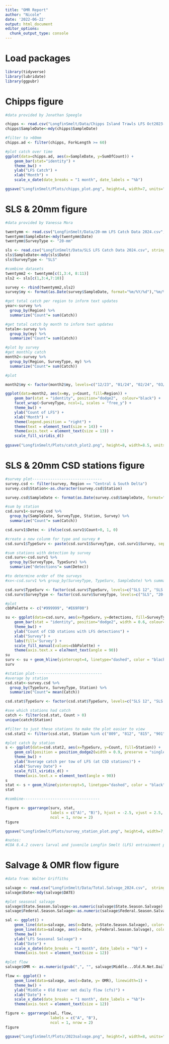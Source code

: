 ```yaml
---
title: "OMR Report"
author: "Nicole"
date: '2022-06-22'
output: html_document
editor_options: 
  chunk_output_type: console
---
```

# Load packages
```r
library(tidyverse)
library(lubridate)
library(ggpubr)
```
# Chipps figure
```r
#data provided by Jonathan Speegle

chipps <- read.csv("LongfinSmelt/Data/Chipps Island Trawls LFS Oct2023-Jun2024.csv", stringsAsFactors = F)
chipps$SampleDate<-mdy(chipps$SampleDate)

#filter to >60mm
chipps.ad <- filter(chipps, ForkLength >= 60)

#plot catch over time
ggplot(data=chipps.ad, aes(x=SampleDate, y=SumOfCount)) +
    geom_bar(stat="identity") +
    theme_bw() +
    ylab("LFS Catch") +
    xlab("Month") +
    scale_x_date(date_breaks = "1 month", date_labels = "%b")

ggsave("LongfinSmelt/Plots/chipps_plot.png", height=4, width=7, units="in")
```
# SLS & 20mm figure
```r
#data provided by Vanessa Mora

twentymm <- read.csv("LongfinSmelt/Data/20-mm LFS Catch Data 2024.csv", stringsAsFactors = F)
twentymm$SampleDate<-mdy(twentymm$Date)
twentymm$SurveyType <- "20-mm"

sls <- read.csv("LongfinSmelt/Data/SLS LFS Catch Data 2024.csv", stringsAsFactors = F)
sls$SampleDate<-mdy(sls$Date)
sls$SurveyType <- "SLS"

#combine datasets
twentymm2 <- twentymm[c(1,3:4, 8:11)]
sls2 <- sls[c(1,3:4,7:10)]

survey <- rbind(twentymm2,sls2)
survey$my <- format(as.Date(survey$SampleDate, format="%m/%Y/%d"),"%m/%y")

#get total catch per region to inform text updates
year<-survey %>% 
  group_by(Region) %>% 
  summarize("Count"= sum(Catch))

#get total catch by month to inform text updates
totalm<-survey %>% 
  group_by(my) %>% 
  summarize("Count"= sum(Catch))

#plot by survey
#get monthly catch
month2<-survey %>% 
  group_by(Region, SurveyType, my) %>% 
  summarize("Count"= sum(Catch))

#plot

month2$my <- factor(month2$my, levels=c("12/23", "01/24", "02/24", "03/24", "04/24", "05/24", "06/24"))

ggplot(data=month2, aes(x=my, y=Count, fill=Region)) +
    geom_bar(stat = "identity", position="dodge2",  colour="black") +
    facet_wrap(~SurveyType, ncol=1, scales = "free_y") +
    theme_bw() +
    ylab("Count of LFS") +
    xlab("Month") +
    theme(legend.position = "right") +
    theme(text = element_text(size = 14)) +
    theme(axis.text = element_text(size = 13)) +
    scale_fill_viridis_d()
    
ggsave("LongfinSmelt/Plots/catch_plot2.png", height=8, width=8.5, units="in")
```
# SLS & 20mm CSD stations figure
```r
#survey plot-------------------------------
survey.csd <- filter(survey, Region == "Central & South Delta")
survey.csd$Station<-as.character(survey.csd$Station)

survey.csd$SampleDate <- format(as.Date(survey.csd$SampleDate, format="%Y/%m/%d"),"%m/%d/%y")

#sum by station
csd.surv1<-survey.csd %>% 
  group_by(SampleDate, SurveyType, Station, Survey) %>% 
  summarize("Count"= sum(Catch))

csd.surv1$Detec <- ifelse(csd.surv1$Count>0, 1, 0)

#create a new colunm for type and survey #
csd.surv1$TypeSurv <- paste(csd.surv1$SurveyType, csd.surv1$Survey, sep=" ")

#sum stations with detection by survey
csd.surv<-csd.surv1 %>% 
  group_by(SurveyType, TypeSurv) %>% 
  summarize("detections"= sum(Detec))

#to determine order of the surveys
#xx<-csd.surv1 %>% group_by(SurveyType, TypeSurv, SampleDate) %>% summarize("detections"= sum(Detec))

csd.surv$TypeSurv <- factor(csd.surv$TypeSurv, levels=c("SLS 12", "SLS 13", "SLS 1", "SLS 2", "SLS 3", "SLS 4", "SLS 5",  "SLS 6", "20-mm 1", "20-mm 2", "20-mm 3", "20-mm 4", "20-mm 5", "20-mm 6", "20-mm 7", "20-mm 8"))
csd.surv$SurveyType <- factor(csd.surv$SurveyType, levels=c("SLS", "20-mm"))

#plot
cbbPalette <- c("#999999", "#E69F00")

su <- ggplot(data=csd.surv, aes(x=TypeSurv, y=detections, fill=SurveyType)) +
    geom_bar(stat = "identity", position="dodge2", width = 0.6, colour="black") +
    theme_bw() +
    ylab("Count of CSD stations with LFS detections") +
    xlab("Survey") +
    labs(fill='Survey') +
    scale_fill_manual(values=cbbPalette) +
    theme(axis.text.x = ele7ment_text(angle = 90))
su
surv <- su + geom_hline(yintercept=4, linetype="dashed", color = "black", size = .8)
surv

#station plot------------------------------
#average by station
csd.stat<-survey.csd %>% 
  group_by(TypeSurv, SurveyType, Station) %>% 
  summarize("Count"= mean(Catch))

csd.stat$TypeSurv <- factor(csd.stat$TypeSurv, levels=c("SLS 12", "SLS 13", "SLS 1", "SLS 2", "SLS 3", "SLS 4", "SLS 5",  "SLS 6", "20-mm 1", "20-mm 2", "20-mm 3", "20-mm 4", "20-mm 5", "20-mm 6", "20-mm 7", "20-mm 8"))

#see which stations had catch
catch <- filter(csd.stat, Count > 0)
unique(catch$Station)

#filter to just these stations to make the plot easier to view
csd.stat2 <- filter(csd.stat, Station %in% c("809", "812", "815", "901", "902"))

#plot catch by station
s <- ggplot(data=csd.stat2, aes(x=TypeSurv, y=Count, fill=Station)) +
    geom_col(position = position_dodge2(width = 0.9, preserve = "single"), colour="black") +
    theme_bw() +
    ylab("Average catch per tow of LFS (at CSD stations)") +
    xlab("Survey Date") +
    scale_fill_viridis_d() +
    theme(axis.text.x = element_text(angle = 90))
s
stat <- s + geom_hline(yintercept=5, linetype="dashed", color = "black", size = .8)
stat

#combine----------------------------------

figure <- ggarrange(surv, stat,
                    labels = c("A)", "B)"), hjust = -2.5, vjust = 2.5,
                    ncol = 1, nrow = 2)
figure

ggsave("LongfinSmelt/Plots/survey_station_plot.png", height=8, width=7, units="in")

#notes: 
#COA 8.4.2 covers larval and juvenile Longfin Smelt (LFS) entrainment protection. One of the  criteria is “From January 1 through June 30, when a single Smelt Larva Survey (SLS) or 20-mm Survey (20-mm) sampling period exceeds one of the following thresholds: LFS catch per tow exceeds five LFS larvae or juveniles in two or more of the 12 stations in the central Delta and south Delta (Stations 809, 812, 815, 901, 902, 906, 910, 912, 914, 915, 918, 919).” Occasionally adverse conditions, such as excessive submerged aquatic vegetation, require survey crews to reduce the tow duration to effectively sample a station. If tow duration is reduced at a station, the catch during that shorter tow shall be expanded to be representative of a standard 10-minute tow to determine if the threshold is exceeded. For example, if three LFS larvae are caught during a five-minute tow the catch will be expanded to six LFS larvae and therefore the threshold will be considered exceeded and the COA triggered. In the case of the 20-mm Survey, which conducts multiple tows at a station, the threshold is considered exceeded if the average of all tows conducted at station, during a single survey, exceeds five LFS larvae.
```
# Salvage & OMR flow figure
```r
#data from: Walter Griffiths

salvage <- read.csv("LongfinSmelt/Data/Total.Salvage_2024.csv",  stringsAsFactors = F)
salvage$Date<-mdy(salvage$DATE)

#plot seasonal salvage
salvage$State.Season.Salvage<-as.numeric(salvage$State.Season.Salvage)
salvage$Federal.Season.Salvage<-as.numeric(salvage$Federal.Season.Salvage)

sal <- ggplot() +
    geom_line(data=salvage, aes(x=Date, y=State.Season.Salvage), color="blue", linewidth=1) +
    geom_line(data=salvage, aes(x=Date, y=Federal.Season.Salvage), color="orange", linewidth=1, position=position_dodge(width=0.2)) +
    theme_bw() +
    ylab("LFS Seasonal Salvage") +
    xlab("Date") +
    scale_x_date(date_breaks = "1 month", date_labels = "%b") +
    theme(axis.text = element_text(size = 12)) 

#plot flow
salvage$OMR <- as.numeric(gsub(",", "", salvage$Middle...Old.R.Net.Daily.Flow..cfs.))

flow <- ggplot() +
    geom_line(data=salvage, aes(x=Date, y= OMR), linewidth=1) +
    theme_bw() +
    ylab("Middle + Old River net daily flow (cfs)") +
    xlab("Date") +
    scale_x_date(date_breaks = "1 month", date_labels = "%b")+
    theme(axis.text = element_text(size = 12)) 

figure <- ggarrange(sal, flow,
                    labels = c("A", "B"),
                    ncol = 1, nrow = 2)
figure

ggsave("LongfinSmelt/Plots/2023salvage.png", height=7, width=8, units="in")
```